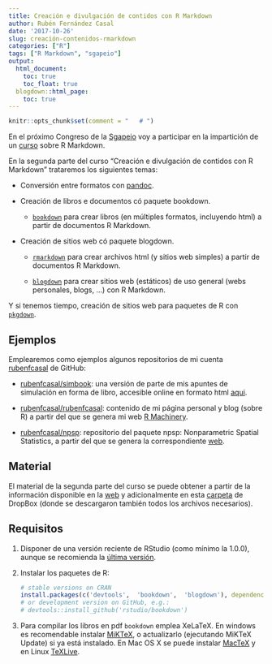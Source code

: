 ```yaml
---
title: Creación e divulgación de contidos con R Markdown
author: Rubén Fernández Casal
date: '2017-10-26'
slug: creación-contenidos-rmarkdown
categories: ["R"]
tags: ["R Markdown", "sgapeio"]
output:
  html_document:
    toc: true
    toc_float: true
  blogdown::html_page:
    toc: true
---
```


```r
knitr::opts_chunk$set(comment = "   # ")
```

En el próximo Congreso de la [Sgapeio](http://www.sgapeio.es/) 
voy a participar en la impartición de un [curso](http://sgapeio2017.udc.es/index.php/gl/cursos) 
sobre R Markdown.

En la segunda parte del curso "Creación e divulgación de contidos con R Markdown"
trataremos los siguientes temas:

* Conversión entre formatos con [pandoc](http://pandoc.org/).

* Creación de libros e documentos có paquete bookdown.

    + [`bookdown`](https://bookdown.org/yihui/bookdown)
      para crear libros (en múltiples formatos, incluyendo html) a partir
      de documentos R Markdown.
      
* Creación de sitios web có paquete blogdown.

    + [`rmarkdown`](http://rmarkdown.rstudio.com/lesson-13.html) 
      para crear archivos html (y sitios web simples) a
      partir de documentos R Markdown.

    + [`blogdown`](https://bookdown.org/yihui/blogdown)
      para crear sitios web (estáticos) de uso general 
      (webs personales, blogs, ...) con R Markdown.

Y si tenemos tiempo, creación de sitios web para paquetes de R
con [`pkgdown`](https://hadley.github.io/pkgdown/articles/pkgdown.html).


## Ejemplos

Emplearemos como ejemplos algunos repositorios de mi 
cuenta [rubenfcasal](http://github.com/rubenfcasal) de GitHub:

-   [rubenfcasal/simbook](http://github.com/rubenfcasal/simbook): 
    una versión de parte de mis apuntes de simulación en forma de libro,
    accesible online en formato html [aqui](https://rubenfcasal.github.io/simbook). 

-   [rubenfcasal/rubenfcasal](https://github.com/rubenfcasal/rubenfcasal): 
    contenido de mi página personal y blog (sobre R) 
    a partir del que se genera mi web [R Machinery](https://rubenfcasal.github.io). 

-   [rubenfcasal/npsp](https://github.com/rubenfcasal/npsp): 
    repositorio del paquete npsp: Nonparametric Spatial Statistics,
    a partir del que se genera la correspondiente [web](https://rubenfcasal.github.io/npsp). 


## Material

El material de la segunda parte del curso se puede obtener a partir de la
información disponible en la [web](https://rubenfcasal.github.io/tags/sgapeio)
y adicionalmente en esta 
[carpeta](https://www.dropbox.com/sh/3ki5pophl7thfne/AABuU86zPF_TaJjDyV5A2j7La?dl=0) de DropBox 
(donde se descargaron también todos los archivos necesarios).

## Requisitos

1. Disponer de una versión reciente de RStudio (como mínimo la 1.0.0),
   aunque se recomienda la [última versión](https://www.rstudio.com/products/rstudio/download/).
1. Instalar los paquetes de R:

    ```r
    # stable versions on CRAN
    install.packages(c('devtools',  'bookdown',  'blogdown'), dependencies = TRUE)
    # or development version on GitHub, e.g.:
    # devtools::install_github('rstudio/bookdown')
    ```

1. Para compilar los libros en pdf `bookdown` emplea XeLaTeX. En windows es recomendable instalar [MiKTeX](https://miktex.org/download), o actualizarlo (ejecutando MiKTeX Update) si ya está instalado. En Mac OS X se puede instalar [MacTeX](http://www.tug.org/mactex/) y en Linux [TeXLive](http://www.tug.org/texlive).




